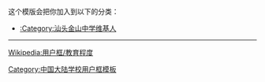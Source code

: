 {{Userbox
  |border-c = #AAAA00
  |border-s = 1
  |id-c     = #fff
  |id-s     = 12
  |id-fc    = #000
  |info-c   = #FFCC00
  |info-s   = 10
  |info-fc  = #ffffff
  |id       = 汕头金中
  |info     = [[:Category:汕头金山中学维基人|<span style="color: #ffffff">这个用户</span>]]是'''[[汕头金山中学|<span class="org", style="color: #FFFFCC	">汕头金山中学]]'''</span>的校友、学生或老师。
}}<includeonly>[[Category:汕头金山中学维基人|{{PAGENAME}}]]</includeonly>
<noinclude>
<div style="clear:both">
这个模版会把你加入到以下的分类：
*[[:Category:汕头金山中学维基人]]
----
[[Wikipedia:用户框/教育程度]]</div>
{{UF-hcard-part}}
[[Category:中国大陆学校用户框模板]]

</noinclude>